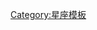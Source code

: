 {{navbox
|name=星座/歷史
|title=星座歷史
|bodyclass=hlist
|state={{{state<noinclude>|autocollapse</noinclude>}}}
|tracking=<includeonly>no</includeonly>
|list1 = {{星座/歷史/托勒密|child|state={{{state}}}}}
|list2 = {{Constellations/historic/modern|child|state={{{state}}}}}
|list3 = {{Constellations/historic/obsolete|child|state={{{state}}}}}
}}<noinclude>
{{documentation}}
[[Category:星座模板]]</noinclude>
